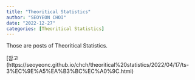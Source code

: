 ```yaml
---
title: "Theoritical Statistics"
author: "SEOYEON CHOI"
date: "2022-12-27"
categories: [Theoritical Statistics]
---
```


Those are posts of Theoritical Statistics.

[참고(https://seoyeonc.github.io/chch/theoritical%20statistics/2022/04/17/ts-3%EC%9E%A5%EA%B3%BC%EC%A0%9C.html)